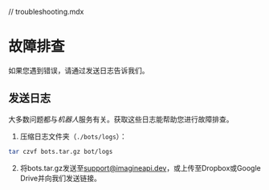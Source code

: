 // troubleshooting.mdx
# 故障排查

如果您遇到错误，请通过发送日志告诉我们。

## 发送日志

大多数问题都与*机器人*服务有关。获取这些日志能帮助您进行故障排查。

1. 压缩日志文件夹（`./bots/logs`）：

```sh copy
tar czvf bots.tar.gz bot/logs
```

2. 将bots.tar.gz发送至[support@imagineapi.dev](mailto:support@imagineapi.dev)，或上传至Dropbox或Google Drive并向我们发送链接。